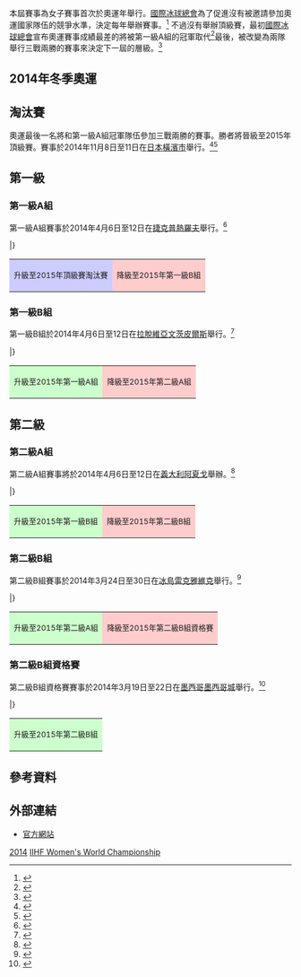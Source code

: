 {{Infobox International Ice Hockey Competition
 | tourney_name =
 | year = 2014
 | other_titles =
 | image = 
 | size =
 | caption = 
 | country = 
 | dates = 
 | num_teams = 
 | venues = 
 | cities = 
 | winners_women = 
 | count = 
 | second_other =
 | third_other = 
 | fourth_other = 
 | games = 
 | goals =
 | attendance = 
 | scoring_leader =
 | mvp = 
 | prevseason = [[2013年世界女子冰球錦標賽|2013]]
 | nextseason = [[2015年世界女子冰球錦標賽|2015]]
}}

本屆賽事為女子賽事首次於奧運年舉行。[[國際冰球總會|國際冰球總會]]為了促進沒有被邀請參加奧運國家隊伍的競爭水準，決定每年舉辦賽事。<ref>{{Cite web |url=http://www.iihf.com/home-of-hockey/news/news-singleview/browse/7/select_category/21/recap/5130.html |title=New era of women's hockey |accessdate=2014-10-15 |archive-date=2013-09-21 |archive-url=https://web.archive.org/web/20130921063928/http://www.iihf.com/home-of-hockey/news/news-singleview/browse/7/select_category/21/recap/5130.html |dead-url=no }}</ref> 不過沒有舉辦頂級賽，最初[[國際冰球總會|國際冰球總會]]宣布奧運賽事成績最差的將被第一級A組的冠軍取代<ref>{{Cite web |url=http://www.iihf.com/home-of-hockey/news/news-singleview/recap/8157.html?tx_ttnews%5BbackPid%5D=955&cHash=2b7d779461 |title=Fasel opens 137th IIHF congress |accessdate=2014-10-15 |archive-date=2013-09-21 |archive-url=https://web.archive.org/web/20130921073943/http://www.iihf.com/home-of-hockey/news/news-singleview/recap/8157.html?tx_ttnews%5BbackPid%5D=955&cHash=2b7d779461 |dead-url=no }}</ref>最後，被改變為兩隊舉行三戰兩勝的賽事來決定下一屆的層級。<ref>{{Cite web |url=http://www.iihf.com/home-of-hockey/news/news-singleview/recap/8387.html?tx_ttnews%5BbackPid%5D=955&cHash=8966747f25 |title=Promotion format defined |accessdate=2014-10-15 |archive-date=2014-02-24 |archive-url=https://web.archive.org/web/20140224214858/http://www.iihf.com/home-of-hockey/news/news-singleview/recap/8387.html?tx_ttnews%5BbackPid%5D=955&cHash=8966747f25 |dead-url=no }}</ref>

==2014年冬季奧運==
{{main|2014年冬季奧林匹克運動會冰球比賽女子賽事}}

==淘汰賽==
奧運最後一名將和第一級A組冠軍隊伍參加三戰兩勝的賽事。勝者將晉級至2015年頂級賽。賽事於2014年11月8日至11日在[[日本|日本]][[橫濱市|橫濱市]]舉行。<ref>{{cite web|url=http://www.worldwomen2015.com/en/news/showdown-in-yokohama/|title=Showdown in Yokohama|date=2014-08-06|work=worldwomen2015.com|accessdate=2014-10-15|archive-date=2020-11-07|archive-url=https://web.archive.org/web/20201107130520/http://www.worldwomen2015.com/en/news/showdown-in-yokohama/|dead-url=no}}</ref><ref>{{Cite web |url=http://www.iihf.com/competition/532/statistics.html |title=Playoff |accessdate=2014-10-15 |archive-date=2018-09-06 |archive-url=https://web.archive.org/web/20180906184839/http://www.iihf.com/competition/532/statistics.html |dead-url=no }}</ref>

{{hockeybox2
| date        = 2014年11月8日
| time        = 
| bg          = #eeffff
| team1       = {{ihw-rt|JPN}}
| team2       = {{ihw|CZE}}
| score       = 
| periods     = 
| reference   = 
| goalie1     = 
| goalie2     = 
| progression = 
| goals1      = 
| goals2      = 
| official    = 
| official2   = 
| linesman    = 
| linesman2   = 
| stadium     = [[橫濱市|橫濱市]]
| attendance  = 
| penalties1  = 
| penalties2  = 
| shots1      = 
| shots2      = 
}}
{{hockeybox2
| date        = 2014年11月9日
| time        = 
| team1       = {{ihw-rt|CZE}}
| team2       = {{ihw|JPN}}
| score       = 
| periods     = 
| reference   = 
| goalie1     = 
| goalie2     = 
| progression = 
| goals1      = 
| goals2      = 
| official    = 
| official2   = 
| linesman    = 
| linesman2   = 
| stadium     = [[橫濱市|橫濱市]]
| attendance  = 
| penalties1  = 
| penalties2  = 
| shots1      = 
| shots2      = 
}}
{{hockeybox2
| date        = 2014年11月11日
| time        = 
| bg          = #eeffff
| team1       = {{ihw-rt|JPN}}
| team2       = {{ihw|CZE}}
| score       = 
| periods     = 
| reference   = 
| goalie1     = 
| goalie2     = 
| progression = 
| goals1      = 
| goals2      = 
| official    = 
| official2   = 
| linesman    = 
| linesman2   = 
| stadium     = [[橫濱市|橫濱市]]
| attendance  = 
| penalties1  = 
| penalties2  = 
| shots1      = 
| shots2      = 
}}

==第一級==
{{main|2014年世界女子冰球錦標賽第一級}}

===第一級A組===
第一級A組賽事於2014年4月6日至12日在[[捷克|捷克]][[普熱羅夫|普熱羅夫]]舉行。<ref>{{Cite web |url=http://www.iihf.com/competition/380/ |title=Division I A Statistics |accessdate=2014-10-15 |archive-date=2016-03-04 |archive-url=https://web.archive.org/web/20160304065447/http://www.iihf.com/competition/380/ |dead-url=no }}</ref>

{{iht header}}
{{iht team|t={{ihw|CZE}}|w=5|ow=0|ol=0|l=0|gf=15|ga=3|bc=#ccf}}
{{iht team|t={{ihw|NOR}}|w=3|ow=0|ol=0|l=2|gf=17|ga=12}}
{{iht team|t={{ihw|DEN}}|w=2|ow=1|ol=0|l=2|gf=17|ga=18}}
{{iht team|t={{ihw|FRA}}|w=2|ow=0|ol=0|l=3|gf=12|ga=15}}
{{iht team|t={{ihw|AUT}}|w=1|ow=1|ol=1|l=2|gf=16|ga=19}}
{{iht team|t={{ihw|SVK}}|w=0|ow=0|ol=1|l=4|gf=11|ga=21|bc=#fcc}}
|}

{|class="wikitable"
|-
|style="background:#ccf;"|<small>升級至2015年頂級賽淘汰賽</small>
|style="background:#fcc;"|<small>降級至2015年第一級B組</small>
|}

===第一級B組===
第一級B組於2014年4月6日至12日在[[拉脫維亞|拉脫維亞]][[文茨皮爾斯|文茨皮爾斯]]舉行。<ref>{{Cite web |url=http://www.iihf.com/competition/379/ |title=Division I B Statistics |accessdate=2014-10-15 |archive-date=2016-03-04 |archive-url=https://web.archive.org/web/20160304091810/http://www.iihf.com/competition/379/ |dead-url=no }}</ref>

{{iht header}}
{{iht team|t={{ihw|LAT}}|w=5|ow=0|ol=0|l=0|gf=17|ga=3|bc=#cfc}}
{{iht team|t={{ihw|CHN}}|w=3|ow=0|ol=0|l=2|gf=10|ga=15}}
{{iht team|t={{ihw|HUN}}|w=2|ow=1|ol=0|l=2|gf=13|ga=13}}
{{iht team|t={{ihw|NED}}|w=2|ow=1|ol=0|l=2|gf=16|ga=10}}
{{iht team|t={{ihw|PRK}}|w=1|ow=0|ol=0|l=4|gf=10|ga=17}}
{{iht team|t={{ihw|KAZ}}|w=0|ow=0|ol=2|l=3|gf=5|ga=13|bc=#fcc}}
|}

{|class="wikitable"
|-
|style="background:#cfc;"|<small>升級至2015年第一級A組</small>
|style="background:#fcc;"|<small>降級至2015年第二級A組</small>
|}

==第二級==
{{main|2014年世界女子冰球錦標賽第二級}}

===第二級A組===
第二級A組賽事將於2014年4月6日至12日在[[義大利|義大利]][[阿夏戈|阿夏戈]]舉辦。<ref>{{Cite web |url=http://www.iihf.com/competition/378/ |title=Division II A Statistics |accessdate=2014-10-15 |archive-date=2015-09-24 |archive-url=https://web.archive.org/web/20150924124935/http://www.iihf.com/competition/378/ |dead-url=no }}</ref>

{{iht header}}
{{iht team|t={{ihw|ITA}}|w=4|ow=1|ol=0|l=0|gf=20|ga=5|bc=#cfc}}
{{iht team|t={{ihw|GBR}}|w=3|ow=0|ol=1|l=1|gf=12|ga=8}}
{{iht team|t={{ihw|POL}}|w=2|ow=0|ol=1|l=2|gf=18|ga=18}}
{{iht team|t={{ihw|KOR}}|w=1|ow=2|ol=0|l=2|gf=9|ga=10}}
{{iht team|t={{ihw|NZL}}|w=1|ow=0|ol=1|l=3|gf=7|ga=15}}
{{iht team|t={{ihw|AUS}}|w=1|ow=0|ol=0|l=4|gf=13|ga=23|bc=#fcc}}
|}

{|class="wikitable"
|-
|style="background:#cfc;"|<small>升級至2015年第一級B組</small>
|style="background:#fcc;"|<small>降級至2015年第二級B組</small>
|}

===第二級B組===
第二級B組賽事於2014年3月24日至30日在[[冰島|冰島]][[雷克雅維克|雷克雅維克]]舉行。<ref>{{Cite web |url=http://www.iihf.com/competition/377/ |title=Division II B Statistics |accessdate=2014-10-15 |archive-date=2016-03-05 |archive-url=https://web.archive.org/web/20160305142831/http://www.iihf.com/competition/377/ |dead-url=no }}</ref>

{{iht header}}
{{iht team|t={{ihw|CRO}}|w=5|ow=0|ol=0|l=0|gf=26|ga=8|bc=#cfc}}
{{iht team|t={{ihw|SLO}}|w=4|ow=0|ol=0|l=1|gf=24|ga=9}}
{{iht team|t={{ihw|ESP}}|w=3|ow=0|ol=0|l=2|gf=22|ga=15}}
{{iht team|t={{ihw|ISL}}|w=2|ow=0|ol=0|l=3|gf=8|ga=14}}
{{iht team|t={{ihw|BEL}}|w=0|ow=1|ol=0|l=4|gf=3|ga=21}}
{{iht team|t={{ihw|TUR}}|w=0|ow=0|ol=1|l=4|gf=8|ga=24|bc=#fcc}}
|}

{|class="wikitable"
|-
|style="background:#cfc;"|<small>升級至2015年第二級A組</small>
|style="background:#fcc;"|<small>降級至2015年第二級B組資格賽</small>
|}

===第二級B組資格賽===
第二級B組資格賽賽事於2014年3月19日至22日在[[墨西哥|墨西哥]][[墨西哥城|墨西哥城]]舉行。<ref>{{Cite web |url=http://www.iihf.com/competition/376/statistics.html |title=Division II B Qualification Statistics |accessdate=2014-10-15 |archive-date=2018-08-04 |archive-url=https://web.archive.org/web/20180804175052/http://www.iihf.com/competition/376/statistics.html |dead-url=no }}</ref>

{{iht header}}
{{iht team|t={{ihw|MEX}}|w=3|ow=0|ol=0|l=0|gf=18|ga=2|bc=#cfc}}
{{iht team|t={{ihw|RSA}}|w=1|ow=1|ol=0|l=1|gf=7|ga=8}}
{{iht team|t={{ihw|BUL}}|w=1|ow=0|ol=1|l=1|gf=7|ga=16}}
{{iht team|t={{ihw|HKG}}|w=0|ow=0|ol=0|l=3|gf=4|ga=10}}
|}

{|class="wikitable"
|-
|style="background:#cfc;"|<small>升級至2015年第二級B組</small>
|}

==參考資料==
{{reflist}}

==外部連結==
* [http://www.iihf.com 官方網站]{{WebCite|url=https://www.webcitation.org/61BjHaMBV?url=http://www.iihf.com/ |date=20110824232856 |dateformat=iso }}

{{世界女子冰球錦標賽}}

[[Category:世界女子冰球錦標賽|2014]]
[[Category:2014年冰球|IIHF Women's World Championship]]